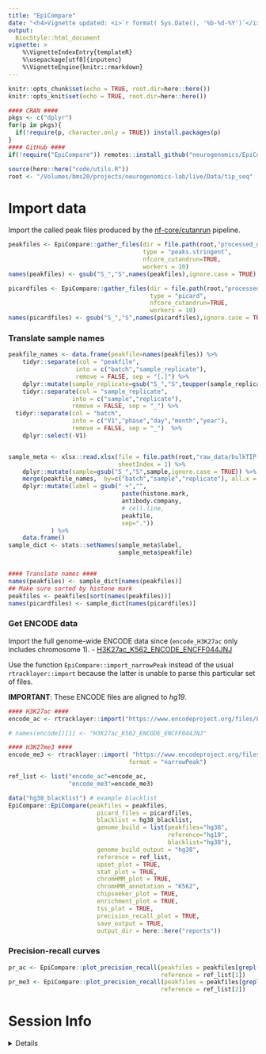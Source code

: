 ```yaml
---
title: "EpiCompare"
date: "<h4>Vignette updated: <i>`r format( Sys.Date(), '%b-%d-%Y')`</i></h4>"
output:
  BiocStyle::html_document
vignette: >
    %\VignetteIndexEntry{templateR} 
    %\usepackage[utf8]{inputenc}
    %\VignetteEngine{knitr::rmarkdown}
---
```


```r
knitr::opts_chunk$set(echo = TRUE, root.dir=here::here())
knitr::opts_knit$set(echo = TRUE, root.dir=here::here())

#### CRAN ####
pkgs <- c("dplyr")
for(p in pkgs){
  if(!require(p, character.only = TRUE)) install.packages(p)
} 
#### GitHub ####
if(!require("EpiCompare")) remotes::install_github("neurogenomics/EpiCompare")

source(here::here("code/utils.R"))
root <- "/Volumes/bms20/projects/neurogenomics-lab/live/Data/tip_seq"
```

# Import data 

Import the called peak files produced by the [nf-core/cutanrun](https://nf-co.re/cutandrun) pipeline.

```r
peakfiles <- EpiCompare::gather_files(dir = file.path(root,"processed_data"),
                                      type = "peaks.stringent",
                                      nfcore_cutandrun=TRUE,
                                      workers = 10)
names(peakfiles) <- gsub("S_","S",names(peakfiles),ignore.case = TRUE)

picardfiles <- EpiCompare::gather_files(dir = file.path(root,"processed_data"),
                                        type = "picard",
                                        nfcore_cutandrun=TRUE,
                                        workers = 10)
names(picardfiles) <- gsub("S_","S",names(picardfiles),ignore.case = TRUE)
```

### Translate sample names

```r
peakfile_names <- data.frame(peakfile=names(peakfiles)) %>%
    tidyr::separate(col = "peakfile",
                   into = c("batch","sample_replicate"),
                   remove = FALSE, sep = "[.]") %>%
    dplyr::mutate(sample_replicate=gsub("S_","S",toupper(sample_replicate))) %>%
    tidyr::separate(col = "sample_replicate",
                  into = c("sample","replicate"),
                  remove = FALSE, sep = "_") %>%
  tidyr::separate(col = "batch",
                  into = c("V1","phase","day","month","year"),
                  remove = FALSE, sep = "_")  %>%
    dplyr::select(-V1)


sample_meta <- xlsx::read.xlsx(file = file.path(root,"raw_data/bulkTIP-seq/TIPseq_metadata_manual.xlsx"),
                               sheetIndex = 1) %>%
    dplyr::mutate(sample=gsub("S_","S",sample,ignore.case = TRUE)) %>% 
    merge(peakfile_names,  by=c("batch","sample","replicate"), all.x = TRUE) %>%
    dplyr::mutate(label = gsub(" +","",
                                paste(histone.mark,
                                antibody.company, 
                                # cell.line,
                                peakfile,
                                sep="."))
            ) %>%
    data.frame()
sample_dict <- stats::setNames(sample_meta$label, 
                               sample_meta$peakfile)


#### Translate names #### 
names(peakfiles) <- sample_dict[names(peakfiles)] 
## Make sure sorted by histone mark
peakfiles <- peakfiles[sort(names(peakfiles))]
names(picardfiles) <- sample_dict[names(picardfiles)]  
```

### Get ENCODE data

Import the full genome-wide ENCODE data since 
(`encode_H3K27ac` only includes chromosome 1).
- [H3K27ac_K562_ENCODE_ENCFF044JNJ](https://www.encodeproject.org/files/ENCFF044JNJ/) 

Use the function `EpiCompare::import_narrowPeak` 
instead of the usual `rtracklayer::import` because the latter is
unable to parse this particular set of files.

**IMPORTANT**: These ENCODE files are aligned to *hg19*.

```r
#### H3K27ac ####  
encode_ac <- rtracklayer::import("https://www.encodeproject.org/files/ENCFF044JNJ/@@download/ENCFF044JNJ.bed.gz", format = "narrowPeak")

# names(encode1)[1] <- "H3K27ac_K562_ENCODE_ENCFF044JNJ"

#### H3K27me3 ####
encode_me3 <- rtracklayer::import( "https://www.encodeproject.org/files/ENCFF322IFF/@@download/ENCFF322IFF.bed.gz", 
                                  format = "narrowPeak")

ref_list <- list("encode_ac"=encode_ac,
                 "encode_me3"=encode_me3)
```


```r
data("hg38_blacklist") # example blacklist  
EpiCompare::EpiCompare(peakfiles = peakfiles, 
                         picard_files = picardfiles,
                         blacklist = hg38_blacklist,
                         genome_build = list(peakfiles="hg38",
                                             reference="hg19",
                                             blacklist="hg38"),
                         genome_build_output = "hg38",
                         reference = ref_list,
                         upset_plot = TRUE,
                         stat_plot = TRUE,
                         chromHMM_plot = TRUE,
                         chromHMM_annotation = "K562",
                         chipseeker_plot = TRUE,
                         enrichment_plot = TRUE,
                         tss_plot = TRUE,
                         precision_recall_plot = TRUE,
                         save_output = TRUE, 
                         output_dir = here::here("reports"))

```


### Precision-recall curves

```r
pr_ac <- EpiCompare::plot_precision_recall(peakfiles = peakfiles[grepl("H3K27ac",names(peakfiles))], 
                                           reference = ref_list[1])
pr_me3 <- EpiCompare::plot_precision_recall(peakfiles = peakfiles[grepl("H3K27me3",names(peakfiles))], 
                                           reference = ref_list[2])
```
 
 
# Session Info 

<details> 

```r
utils::sessionInfo()
```

</details>  

<br>
